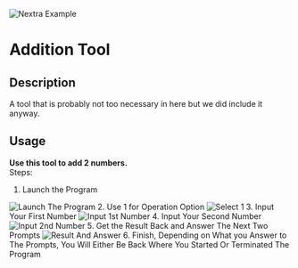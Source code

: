 <Bleed>![Nextra Example](/public/demo.png)</Bleed>
# Addition Tool
## Description
A tool that is probably not too necessary in here but we did include it anyway.
## Usage
**Use this tool to add 2 numbers.**\
Steps:
1. Launch the Program
<img src="https://github.com/import-brain/basic_calc_docs/blob/main/public/Addition%20Pics/!On%20Launch.jpg" alt="Launch The Program" width={500} height={500} />
2. Use 1 for Operation Option
<img src="https://github.com/import-brain/basic_calc_docs/blob/main/public/Addition%20Pics/!Select%201.jpg" alt="Select 1" width={500} height={500} />
3. Input Your First Number
<img src="https://github.com/import-brain/basic_calc_docs/blob/main/public/Addition%20Pics/!First%20Number.jpg" alt="Input 1st Number" width={500} height={500} />
4. Input Your Second Number
<img src="https://github.com/import-brain/basic_calc_docs/blob/main/public/Addition%20Pics/!Second%20Number.jpg" alt="Input 2nd Number" width={500} height={500} />
5. Get the Result Back and Answer The Next Two Prompts <img src="https://github.com/import-brain/basic_calc_docs/blob/main/public/Addition%20Pics/!Final%20Prompts.jpg" alt="Result And Answer" width={500} height={500} />
6. Finish, Depending on What you Answer to The Prompts, You Will Either Be Back Where You Started Or Terminated The Program
